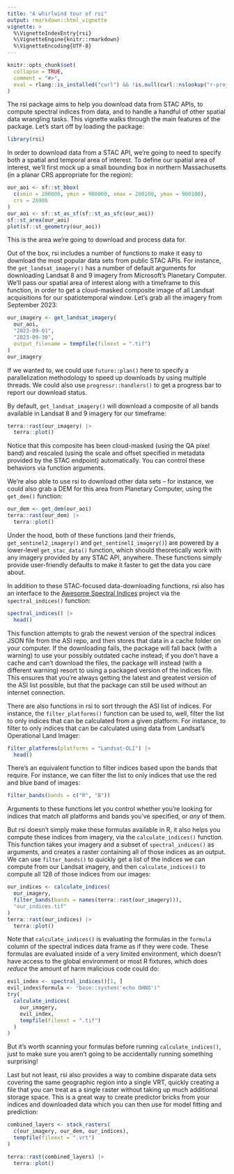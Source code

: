 ```yaml
---
title: "A whirlwind tour of rsi"
output: rmarkdown::html_vignette
vignette: >
  %\VignetteIndexEntry{rsi}
  %\VignetteEngine{knitr::rmarkdown}
  %\VignetteEncoding{UTF-8}
---
```


```r
knitr::opts_chunk$set(
  collapse = TRUE,
  comment = "#>",
  eval = rlang::is_installed("curl") && !is.null(curl::nslookup("r-project.org", error = FALSE)) && !(!interactive() && !env_var_is_true("NOT_CRAN"))
)
```

The rsi package aims to help you download data from STAC APIs, to compute spectral indices from data, and to handle a handful of other spatial data wrangling tasks. This vignette walks through the main features of the package. Let's start off by loading the package:

```r
library(rsi)
```

In order to download data from a STAC API, we're going to need to specify both a spatial and temporal area of interest. To define our spatial area of interest, we'll first mock up a small bounding box in northern Massachusetts (in a planar CRS appropriate for the region):

```r
our_aoi <- sf::st_bbox(
  c(xmin = 200000, ymin = 900000, xmax = 200100, ymax = 900100), 
  crs = 26986
)
our_aoi <- sf::st_as_sf(sf::st_as_sfc(our_aoi))
sf::st_area(our_aoi)
plot(sf::st_geometry(our_aoi))
```

This is the area we're going to download and process data for.

Out of the box, rsi includes a number of functions to make it easy to download the most popular data sets from public STAC APIs. For instance, the `get_landsat_imagery()` has a number of default arguments for downloading Landsat 8 and 9 imagery from Microsoft's Planetary Computer. We'll pass our spatial area of interest along with a timeframe to this function, in order to get a cloud-masked composite image of all Landsat acquisitions for our spatiotemporal window. Let's grab all the imagery from September 2023:

```r
our_imagery <- get_landsat_imagery(
  our_aoi,
  "2023-09-01",
  "2023-09-30",
  output_filename = tempfile(fileext = ".tif")
)
our_imagery
```

If we wanted to, we could use `future::plan()` here to specify a parallelization methodology to speed up downloads by using multiple threads. We could also use `progressr::handlers()` to get a progress bar to report our download status.

By default, `get_landsat_imagery()` will download a composite of all bands available in Landsat 8 and 9 imagery for our timeframe:

```r
terra::rast(our_imagery) |> 
  terra::plot()
```

Notice that this composite has been cloud-masked (using the QA pixel band) and rescaled (using the scale and offset specified in metadata provided by the STAC endpoint) automatically. You can control these behaviors via function arguments.

We're also able to use rsi to download other data sets -- for instance, we could also grab a DEM for this area from Planetary Computer, using the `get_dem()` function:

```r
our_dem <- get_dem(our_aoi)
terra::rast(our_dem) |> 
  terra::plot()
```

Under the hood, both of these functions (and their friends, `get_sentinel2_imagery()` and `get_sentinel1_imagery()`) are powered by a lower-level `get_stac_data()` function, which should theoretically work with any imagery provided by any STAC API, anywhere. These functions simply provide user-friendly defaults to make it faster to get the data you care about.

In addition to these STAC-focused data-downloading functions, rsi also has an interface to the [Awesome Spectral Indices](https://github.com/awesome-spectral-indices/awesome-spectral-indices) project via the `spectral_indices()` function:

```r
spectral_indices() |> 
  head()
```

This function attempts to grab the newest version of the spectral indices JSON file from the ASI repo, and then stores that data in a cache folder on your computer. If the downloading fails, the package will fall back (with a warning) to use your possibly outdated cache instead; if you don't have a cache and can't download the files, the package will instead (with a different warning) resort to using a packaged version of the indices file. This ensures that you're always getting the latest and greatest version of the ASI list possible, but that the package can still be used without an internet connection.

There are also functions in rsi to sort through the ASI list of indices. For instance, the `filter_platforms()` function can be used to, well, filter the list to only indices that can be calculated from a given platform. For instance, to filter to only indices that can be calculated using data from Landsat's Operational Land Imager:

```r
filter_platforms(platforms = "Landsat-OLI") |> 
  head()
```

There's an equivalent function to filter indices based upon the bands that require. For instance, we can filter the list to only indices that use the red and blue band of images:

```r
filter_bands(bands = c("R", "B"))
```

Arguments to these functions let you control whether you're looking for indices that match _all_ platforms and bands you've specified, or _any_ of them.

But rsi doesn't simply make these formulas available in R, it also helps you compute these indices from imagery, via the `calculate_indices()` function. This function takes your imagery and a subset of `spectral_indices()` as arguments, and creates a raster containing all of those indices as an output. We can use `filter_bands()` to quickly get a list of the indices we can compute from our Landsat imagery, and then `calculate_indices()` to compute all 128 of those indices from our images:

```r
our_indices <- calculate_indices(
  our_imagery,
  filter_bands(bands = names(terra::rast(our_imagery))),
  "our_indices.tif"
)
terra::rast(our_indices) |> 
  terra::plot()
```

Note that `calculate_indices()` is evaluating the formulas in the `formula` column of the spectral indices data frame as if they were code. These formulas are evaluated inside of a very limited environment, which doesn't have access to the global environment or most R fixtures, which does _reduce_ the amount of harm malicious code could do:

```r
evil_index <- spectral_indices()[1, ]
evil_index$formula <- "base::system('echo OHNO')"
try(
  calculate_indices(
    our_imagery,
    evil_index,
    tempfile(fileext = ".tif")
  )
)
```

But it's worth scanning your formulas before running `calculate_indices()`, just to make sure you aren't going to be accidentally running something surprising!

Last but not least, rsi also provides a way to combine disparate data sets covering the same geographic region into a single VRT, quickly creating a file that you can treat as a single raster without taking up much additional storage space. This is a great way to create predictor bricks from your indices and downloaded data which you can then use for model fitting and prediction:

```r
combined_layers <- stack_rasters(
  c(our_imagery, our_dem, our_indices),
  tempfile(fileext = ".vrt")
)

terra::rast(combined_layers) |> 
  terra::plot()
```
